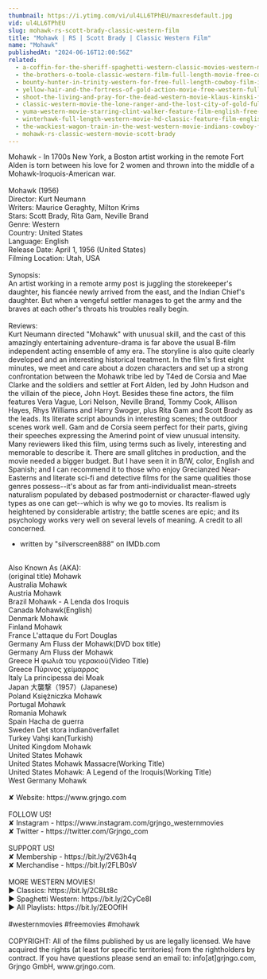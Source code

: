 ```yaml
---
thumbnail: https://i.ytimg.com/vi/ul4LL6TPhEU/maxresdefault.jpg
vid: ul4LL6TPhEU
slug: mohawk-rs-scott-brady-classic-western-film
title: "Mohawk | RS | Scott Brady | Classic Western Film"
name: "Mohawk"
publishedAt: "2024-06-16T12:00:56Z"
related:
  - a-coffin-for-the-sheriff-spaghetti-western-classic-movies-western-movie-cowboy-film
  - the-brothers-o-toole-classic-western-film-full-length-movie-free-cowboy-movie-wild-west
  - bounty-hunter-in-trinity-western-for-free-full-length-cowboy-film-italo-western
  - yellow-hair-and-the-fortress-of-gold-action-movie-free-western-full-length
  - shoot-the-living-and-pray-for-the-dead-western-movie-klaus-kinski-full-movie
  - classic-western-movie-the-lone-ranger-and-the-lost-city-of-gold-full-length-english
  - yuma-western-movie-starring-clint-walker-feature-film-english-free-movie-full-length-youtube
  - winterhawk-full-length-western-movie-hd-classic-feature-film-english-free-full-westerns
  - the-wackiest-wagon-train-in-the-west-western-movie-indians-cowboy-film-full-length
  - mohawk-rs-classic-western-movie-scott-brady
---
```


Mohawk - In 1700s New York, a Boston artist working in the remote Fort Alden is torn between his love for 2 women and thrown into the middle of a Mohawk-Iroquois-American war.<br />
<br />
Mohawk (1956)<br />
Director: Kurt Neumann<br />
Writers: Maurice Geraghty, Milton Krims<br />
Stars: Scott Brady, Rita Gam, Neville Brand<br />
Genre: Western<br />
Country: United States<br />
Language: English<br />
Release Date: April 1, 1956 (United States)<br />
Filming Location: Utah, USA<br />
<br />
Synopsis:<br />
An artist working in a remote army post is juggling the storekeeper's daughter, his fiancée newly arrived from the east, and the Indian Chief's daughter. But when a vengeful settler manages to get the army and the braves at each other's throats his troubles really begin.<br />
<br />
Reviews:<br />
Kurt Neumann directed "Mohawk" with unusual skill, and the cast of this amazingly entertaining adventure-drama is far above the usual B-film independent acting ensemble of amy era. The storyline is also quite clearly developed and an interesting historical treatment. In the film's first eight minutes, we meet and care about a dozen characters and set up a strong confrontation between the Mohawk tribe led by T4ed de Corsia and Mae Clarke and the soldiers and settler at Fort Alden, led by John Hudson and the villain of the piece, John Hoyt. Besides these fine actors, the film features Vera Vague, Lori Nelson, Neville Brand, Tommy Cook, Allison Hayes, Rhys Williams and Harry Swoger, plus Rita Gam and Scott Brady as the leads. Its literate script abounds in interesting scenes; the outdoor scenes work well. Gam and de Corsia seem perfect for their parts, giving their speeches expressing the Amerind point of view unusual intensity. Many reviewers liked this film, using terms such as lively, interesting and memorable to describe it. There are small glitches in production, and the movie needed a bigger budget. But I have seen it in B/W, color, English and Spanish; and I can recommend it to those who enjoy Grecianzed Near-Easterns and literate sci-fi and detective films for the same qualities those genres possess--it's about as far from anti-individualist mean-streets naturalism populated by debased postmodernist or character-flawed ugly types as one can get--which is why we go to movies. Its realism is heightened by considerable artistry; the battle scenes are epic; and its psychology works very well on several levels of meaning. A credit to all concerned.<br />
- written by "silverscreen888" on IMDb.com<br />
<br />
Also Known As (AKA):<br />
(original title) Mohawk<br />
Australia Mohawk<br />
Austria Mohawk<br />
Brazil Mohawk - A Lenda dos Iroquis<br />
Canada Mohawk(English)<br />
Denmark Mohawk<br />
Finland Mohawk<br />
France L'attaque du Fort Douglas<br />
Germany Am Fluss der Mohawk(DVD box title)<br />
Germany Am Fluss der Mohawk<br />
Greece Η φωλιά του γερακιού(Video Title)<br />
Greece Πύρινος χείμαρρος<br />
Italy La principessa dei Moak<br />
Japan 大襲撃（1957）(Japanese)<br />
Poland Księżniczka Mohawk<br />
Portugal Mohawk<br />
Romania Mohawk<br />
Spain Hacha de guerra<br />
Sweden Det stora indianöverfallet<br />
Turkey Vahşi kan(Turkish)<br />
United Kingdom Mohawk<br />
United States Mohawk<br />
United States Mohawk Massacre(Working Title)<br />
United States Mohawk: A Legend of the Iroquis(Working Title)<br />
West Germany Mohawk<br />
<br />
✘ Website: https://www.grjngo.com<br />
<br />
FOLLOW US!<br />
✘ Instagram - https://www.instagram.com/grjngo_westernmovies<br />
✘ Twitter - https://twitter.com/Grjngo_com<br />
<br />
SUPPORT US!<br />
✘ Membership - https://bit.ly/2V63h4q<br />
✘ Merchandise - https://bit.ly/2FLB0sV<br />
<br />
MORE WESTERN MOVIES! <br />
► Classics: https://bit.ly/2CBLt8c <br />
► Spaghetti Western: https://bit.ly/2CyCe8I <br />
► All Playlists: https://bit.ly/2EOOfIH <br />
<br />
#westernmovies #freemovies #mohawk<br />
<br />
COPYRIGHT: All of the films published by us are legally licensed. We have acquired the rights (at least for specific territories) from the rightholders by contract. If you have questions please send an email to: info[at]grjngo.com, Grjngo GmbH, www.grjngo.com.